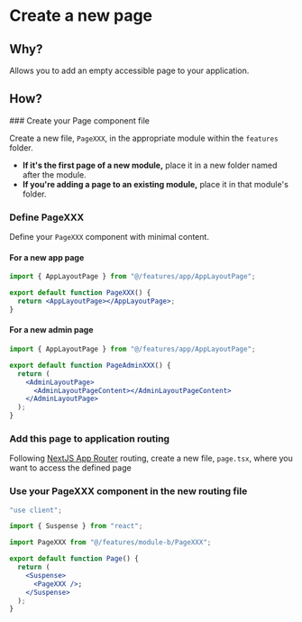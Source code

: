 
# Create a new page

## Why?

Allows you to add an empty accessible page to your application.

## How?

<Steps>
### Create your Page component file

Create a new file, `PageXXX`, in the appropriate module within the `features` folder.

- **If it's the first page of a new module,** place it in a new folder named after the module.
- **If you're adding a page to an existing module,** place it in that module's folder.

<FileTree>
  <FileTree.Folder name="features" open>
    <FileTree.Folder name="module-a" open />
    <FileTree.Folder name="module-b" open>
      <FileTree.File name="PageXXX" />
    </FileTree.Folder>
  </FileTree.Folder>
</FileTree>

### Define PageXXX

Define your `PageXXX` component with minimal content.

#### For a new app page

```jsx filename="/src/features/module-b/PageXXX"
import { AppLayoutPage } from "@/features/app/AppLayoutPage";

export default function PageXXX() {
  return <AppLayoutPage></AppLayoutPage>;
}
```

#### For a new admin page

```jsx filename="/src/features/module-b/PageAdminXXX"
import { AppLayoutPage } from "@/features/app/AppLayoutPage";

export default function PageAdminXXX() {
  return (
    <AdminLayoutPage>
      <AdminLayoutPageContent></AdminLayoutPageContent>
    </AdminLayoutPage>
  );
}
```

### Add this page to application routing

Following [NextJS App Router](https://nextjs.org/docs/app/building-your-application/routing) routing,
create a new file, `page.tsx`, where you want to access the defined page

<FileTree>
  <FileTree.Folder name="app" open>
    <FileTree.Folder name="app" open>
      <FileTree.Folder name="(authenticated)" open>
        <FileTree.Folder name="module-a" open />
        <FileTree.Folder name="module-b" open>
          <FileTree.File name="page.tsx" />
        </FileTree.Folder>
      </FileTree.Folder>
    </FileTree.Folder>
  </FileTree.Folder>
</FileTree>

### Use your PageXXX component in the new routing file

```jsx filename="/src/app/app/(authenticated)/module-b/page.tsx"
"use client";

import { Suspense } from "react";

import PageXXX from "@/features/module-b/PageXXX";

export default function Page() {
  return (
    <Suspense>
      <PageXXX />;
    </Suspense>
  );
}
```

</Steps>
